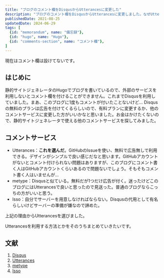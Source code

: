 ```yaml
---
title: "ブログのコメント欄をDisqusからUtterancesに変更した"
description: "ブログのコメント欄をDisqusからUtterancesに変更しました。なぜUtterancesを採用したのか、Utterancesの特徴を備忘録として残します。"
publishedDate: 2021-08-25
updatedDate: 2024-06-29
tags: [
  {id: "memorandum", name: "備忘録"},
  {id: "hugo", name: "Hugo"},
  {id: "comments-section", name: "コメント欄"},
]
---
```


現在はコメント欄は設けてないです。

## はじめに

静的サイトジェネレータのHugoでブログを書いているので、外部のサービスを利用しないとコメント欄を付けることができません。これまでDisqusを利用していました。まあ、このブログに1度もコメントが付いたことないけど… Disqusの無料のプランは広告を付けてくるらしいので、有料プランに変更するか、他のコメントサービスに変更した方がいいかなと思いました。お金はかけたくないので、静的サイトジェネレータで使える他のコメントサービスを探してみました。

## コメントサービス

- Utterances：**これを選んだ**。GitHubのIssueを使い、無料で広告無しで利用できる。デザインがシンプルで良い感じだなと思います。GitHubアカウントがないとコメント付けられない問題はありますが、このブログにコメント書く人はGitHubアカウントくらいあるので問題ないでしょう。そもそもコメント書く人はいませんが...
- metype：Disqusと似ている。無料だが1つだけ広告が付く。迷ったけどこのブログにはUtterancesで良いと思ったので見送った。普通のブログならこっちの方がいいと思う。
- Isso：自分でサーバーを用意しなければならない。Disqusの代用として有名らしいけどサーバーの準備が嫌なので諦めた。

上記の理由からUtterancesを選びました。

Utterancesを利用する方法とかをそのうちまとめていきたいです。

## 文献

1. [Disqus](https://blog.disqus.com/)
2. [Utterances](https://utteranc.es/)
3. [metype](https://www.metype.com/)
4. [Isso](https://github.com/posativ/isso/)

